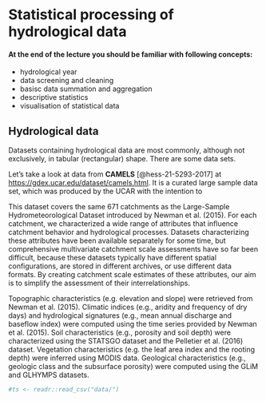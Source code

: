 # Statistical processing of hydrological data

#### At the end of the lecture you should be familiar with following concepts: {.unnumbered}

-   hydrological year
-   data screening and cleaning
-   basisc data summation and aggregation
-   descriptive statistics
-   visualisation of statistical data

## Hydrological data

Datasets containing hydrological data are most commonly, although not exclusively, in tabular (rectangular) shape. There are some data sets.

Let's take a look at data from **CAMELS** [@hess-21-5293-2017] at <https://gdex.ucar.edu/dataset/camels.html>. It is a curated large sample data set, which was produced by the UCAR with the intention to

This dataset covers the same 671 catchments as the Large-Sample Hydrometeorological Dataset introduced by Newman et al. (2015). For each catchment, we characterized a wide range of attributes that influence catchment behavior and hydrological processes. Datasets characterizing these attributes have been available separately for some time, but comprehensive multivariate catchment scale assessments have so far been difficult, because these datasets typically have different spatial configurations, are stored in different archives, or use different data formats. By creating catchment scale estimates of these attributes, our aim is to simplify the assessment of their interrelationships.

Topographic characteristics (e.g. elevation and slope) were retrieved from Newman et al. (2015). Climatic indices (e.g., aridity and frequency of dry days) and hydrological signatures (e.g., mean annual discharge and baseflow index) were computed using the time series provided by Newman et al. (2015). Soil characteristics (e.g., porosity and soil depth) were characterized using the STATSGO dataset and the Pelletier et al. (2016) dataset. Vegetation characteristics (e.g. the leaf area index and the rooting depth) were inferred using MODIS data. Geological characteristics (e.g., geologic class and the subsurface porosity) were computed using the GLiM and GLHYMPS datasets.

```r
#ts <- readr::read_csv("data/")
```


